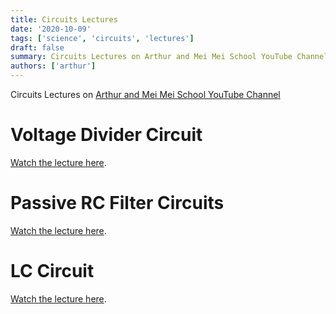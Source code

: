 ```yaml
---
title: Circuits Lectures
date: '2020-10-09'
tags: ['science', 'circuits', 'lectures']
draft: false
summary: Circuits Lectures on Arthur and Mei Mei School YouTube Channel
authors: ['arthur']
---
```


Circuits Lectures on [Arthur and Mei Mei School YouTube Channel](https://www.youtube.com/channel/UCsG2_wYtteZ3iEx0POkHSWQ)

# Voltage Divider Circuit

[Watch the lecture here](https://www.youtube.com/watch?v=87SxO-NP0XU).

# Passive RC Filter Circuits

[Watch the lecture here](https://www.youtube.com/watch?v=zHpEoPHfMhY).

# LC Circuit

[Watch the lecture here](https://www.youtube.com/watch?v=OF3AUQ2tOfk).
